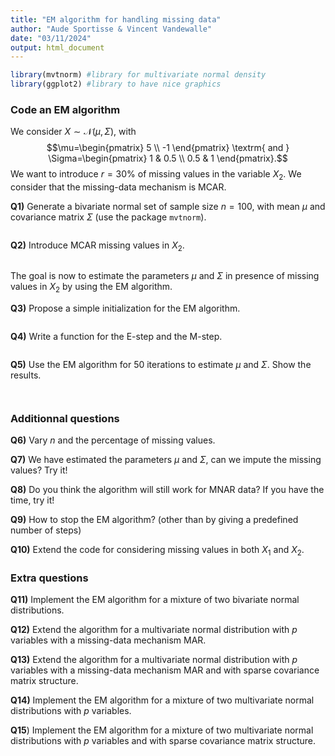 ```yaml
---
title: "EM algorithm for handling missing data"
author: "Aude Sportisse & Vincent Vandewalle"
date: "03/11/2024"
output: html_document
---
```


```r
library(mvtnorm) #library for multivariate normal density
library(ggplot2) #library to have nice graphics
```


### Code an EM algorithm

We consider $X\sim \mathcal{N}(\mu,\Sigma)$, with
    $$\mu=\begin{pmatrix} 5 \\ -1
    \end{pmatrix} \textrm{ and } \Sigma=\begin{pmatrix} 1 & 0.5 \\ 0.5 & 1
    \end{pmatrix}.$$ We want to introduce $r=30\%$ of missing values in the variable $X_2$. We consider that the missing-data mechanism is MCAR.
  

**Q1)** Generate a bivariate normal set of sample size $n=100$, with mean $\mu$ and covariance matrix $\Sigma$ (use the package `mvtnorm`).

```r

```


**Q2)** Introduce MCAR missing values in $X_2$. 

```r

```


The goal is now to estimate the parameters $\mu$ and $\Sigma$ in presence of missing values in $X_2$ by using the EM algorithm.

**Q3)** Propose a simple initialization for the EM algorithm. 

```r

```


**Q4)** Write a function for the E-step and the M-step. 

```r

```


**Q5)** Use the EM algorithm for $50$ iterations to estimate $\mu$ and $\Sigma$. Show the results. 

```r

```

```r

```


### Additionnal questions

**Q6)** Vary $n$ and the percentage of missing values.

**Q7)** We have estimated the parameters $\mu$ and $\Sigma$, can we impute the missing values? Try it!

**Q8)** Do you think the algorithm will still work for MNAR data? If you have the time, try it!

**Q9)** How to stop the EM algorithm? (other than by giving a predefined number of steps) 

**Q10)** Extend the code for considering missing values in both $X_1$ and $X_2$.

### Extra questions

**Q11)** Implement the EM algorithm for a mixture of two bivariate normal distributions.

**Q12)** Extend the algorithm for a multivariate normal distribution with $p$ variables with a missing-data mechanism MAR.


**Q13)** Extend the algorithm for a multivariate normal distribution with $p$ variables with a missing-data mechanism MAR and with sparse covariance matrix structure. 

**Q14)** Implement the EM algorithm for a mixture of two multivariate normal distributions with $p$ variables.

**Q15**) Implement the EM algorithm for a mixture of two multivariate normal distributions with $p$ variables and with sparse covariance matrix structure.

